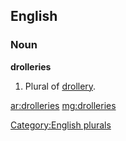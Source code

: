 ==English==

===Noun===
'''drolleries'''
# Plural of [[drollery]].

[[Category:English plurals]]

[[ar:drolleries]]
[[mg:drolleries]]